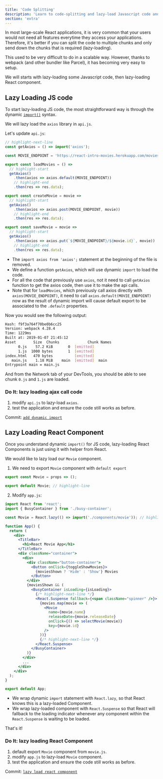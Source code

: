 ```yaml
---
title: 'Code Splitting'
description: 'Learn to code-splitting and lazy-load Javascript code and React component.'
section: 'extra'
---
```


In most large-scale React applications, it is very common that your users would not need all features everytime they access your applications. Therefore, it's better if you can split the code to multiple chunks and only send down the chunks that is required (lazy-loading).

This used to be very difficult to do in a scalable way. However, thanks to webpack (and other bundler like Parcel), it has becoming very easy to setup.

We will starts with lazy-loading some Javascript code, then lazy-loading React component.

## Lazy Loading JS code

To start lazy-loading JS code, the most straightforward way is through the dynamic [`import()`][dynamic-import] syntax.

We will lazy load the `axios` library in `api.js`.

Let's update `api.js`:

```javascript
// highlight-next-line
const getAxios = () => import('axios');

const MOVIE_ENDPOINT = 'https://react-intro-movies.herokuapp.com/movies';

export const loadMovies = () =>
  // highlight-start
  getAxios()
    .then(axios => axios.default(MOVIE_ENDPOINT))
    // highlight-end
    .then(res => res.data);

export const createMovie = movie =>
  // highlight-start
  getAxios()
    .then(axios => axios.post(MOVIE_ENDPOINT, movie))
    // highlight-end
    .then(res => res.data);

export const saveMovie = movie =>
  // highlight-start
  getAxios()
    .then(axios => axios.put(`${MOVIE_ENDPOINT}/${movie.id}`, movie))
    // highlight-end
    .then(res => res.data);
```

- The `import axios from 'axios';` statement at the beginning of the file is removed.
- We define a function `getAxios`, which will use dynamic `import` to load the code.
- For all the code that previously use `axios`, not it need to call `getAxios` function to get the axios code, then use it to make the api calls.
- Note that for `loadMovies`, which previously call axios directly with `axios(MOVIE_ENDPOINT)`, it need to call `axios.default(MOVIE_ENDPOINT)` now as the result of dynamic import will cause default export to be associated to the `.default` properties.

Now you would see the following output:

```bash
Hash: f9f3a764f70be0b6cc25
Version: webpack 4.28.4
Time: 1229ms
Built at: 2019-01-07 21:45:12
Asset        Size  Chunks             Chunk Names
      0.js    57.2 KiB       0  [emitted]
      1.js  1000 bytes       1  [emitted]
index.html   470 bytes          [emitted]
   main.js    1.18 MiB    main  [emitted]  main
Entrypoint main = main.js
```

And from the Network tab of your DevTools, you should be able to see chunk `0.js` and `1.js` are loaded.

<section class="exercise">

### Do It: lazy loading ajax call code

1.  modify `api.js` to lazy-load `axios`.
1.  test the application and ensure the code still works as before.

</section>

<aside>

Commit: [`add dynamic import`](https://github.com/malcolm-kee/react-movie-app-v2/commit/55cfe8ae71ccfa452f0d7fd7e6f0d6ba733089d2)

</aside>

## Lazy Loading React Component

Once you understand dynamic `import()` for JS code, lazy-loading React Components is just using it with helper from React.

We would like to lazy load our `Movie` component.

1.  We need to export `Movie` component with `default export`

```javascript
export const Movie = props => ();

export default Movie; // highlight-line
```

2.  Modify `app.js`:

```jsx
import React from 'react';
import { BusyContainer } from './busy-container';

const Movie = React.lazy(() => import('./components/movie')); // highlight-line

function App() {
  return (
    <div>
      <TitleBar>
        <h1>React Movie App</h1>
      </TitleBar>
      <div className="container">
        <div>
          <div className="button-container">
            <Button onClick={toggleShowMovies}>
              {moviesShown ? 'Hide' : 'Show'} Movies
            </Button>
          </div>
          {moviesShown && (
            <BusyContainer isLoading={isLoading}>
              {/* highlight-next-line */}
              <React.Suspense fallback={<span className="spinner" />}>
                {movies.map(movie => (
                  <Movie
                    name={movie.name}
                    releaseDate={movie.releaseDate}
                    onClick={() => selectMovie(movie)}
                    key={movie.id}
                  />
                ))}
                {/* highlight-next-line */}
              </React.Suspense>
            </BusyContainer>
          )}
        </div>
        ...
      </div>
    </div>
  );
}

export default App;
```

- We wrap dynamic `import` statement with `React.lazy`, so that React knows this is a lazy-loaded Component.
- We wrap lazy-loaded component with `React.Suspense` so that React will fallback to the loading indicator whenever any component within the `React.Suspense` is waiting to be loaded.

That's it!

<section class="exercise">

### Do It: lazy loading React Component

1.  default export `Movie` component from `movie.js`.
1.  modify `app.js` to lazy-load `Movie` component.
1.  test the application and ensure the code still works as before.

</section>

<aside>

Commit: [`lazy load react component`](https://github.com/malcolm-kee/react-movie-app-v2/commit/ec5994ed5df96b0ba7cfe1b68fd3c621f4238cdf)

</aside>

[dynamic-import]: https://developers.google.com/web/updates/2017/11/dynamic-import
[webpack-dynamic-imports]: https://webpack.js.org/guides/code-splitting/#dynamic-imports
